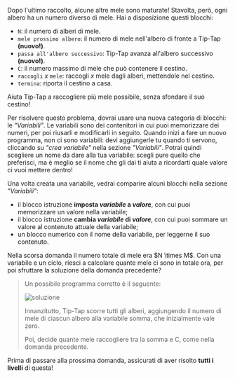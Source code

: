 
Dopo l'ultimo raccolto, alcune altre mele sono maturate! Stavolta, però, ogni albero ha un numero diverso di mele.
Hai a disposizione questi blocchi:

- `N`: il numero di alberi di mele.
- `mele prossimo albero`: il numero di mele nell'albero di fronte a Tip-Tap **(nuovo!)**.
- `passa all'albero successivo`: Tip-Tap avanza all'albero successivo **(nuovo!)**.
- `C`: il numero massimo di mele che può contenere il cestino.
- `raccogli` $x$ `mele`: raccogli $x$ mele dagli alberi, mettendole nel cestino.
- `termina`: riporta il cestino a casa.

Aiuta Tip-Tap a raccogliere più mele possibile, senza sfondare il suo cestino!

Per risolvere questo problema, dovrai usare una nuova categoria di blocchi: le _"Variabili"_.
Le variabili sono dei contenitori in cui puoi memorizzare dei numeri, per poi riusarli e modificarli
in seguito. Quando inizi a fare un nuovo programma, non ci sono variabili: devi aggiungerle
tu quando ti servono, cliccando su _"crea variabile"_ nella sezione _"Variabili"_. Potrai quindi
scegliere un nome da dare alla tua variabile: scegli pure quello che preferisci, ma è meglio
se il nome che gli dai ti aiuta a ricordarti quale valore ci vuoi mettere dentro!

Una volta creata una variabile, vedrai comparire alcuni blocchi nella sezione _"Variabili"_:
- il blocco istruzione **imposta _variabile_ a _valore_**, con cui puoi memorizzare un valore nella variabile;
- il blocco istruzione **cambia _variabile_ di _valore_**, con cui puoi sommare un valore al contenuto attuale della variabile;
- un blocco numerico con il nome della variabile, per leggerne il suo contenuto.

<Hint>
  Nella scorsa domanda il numero totale di mele era $N \times M$.
  Con una variabile e un ciclo, riesci a calcolare quante mele ci sono in totale ora,
  per poi sfruttare la soluzione della domanda precedente?
</Hint>

<Blockly
  toolbox={toolbox}
  customBlocks={customBlocks}
  initialBlocks={initialBlocks}
  testcases={testcases}
  visualizer={Visualizer}
/>

> Un possibile programma corretto è il seguente:
>
> ![soluzione](sol.png)
>
> Innanzitutto, Tip-Tap scorre tutti gli alberi, aggiungendo il numero di mele di ciascun albero alla
> variabile somma, che inizialmente vale zero.
>
> Poi, decide quante mele raccogliere tra la somma e C, come nella domanda precedente.

Prima di passare alla prossima domanda, assicurati di aver risolto **tutti i livelli** di questa!